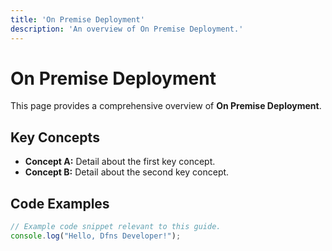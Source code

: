 ```yaml
---
title: 'On Premise Deployment'
description: 'An overview of On Premise Deployment.'
---
```


# On Premise Deployment

This page provides a comprehensive overview of **On Premise Deployment**.

## Key Concepts

* **Concept A:** Detail about the first key concept.
* **Concept B:** Detail about the second key concept.

## Code Examples

```typescript
// Example code snippet relevant to this guide.
console.log("Hello, Dfns Developer!");
```
